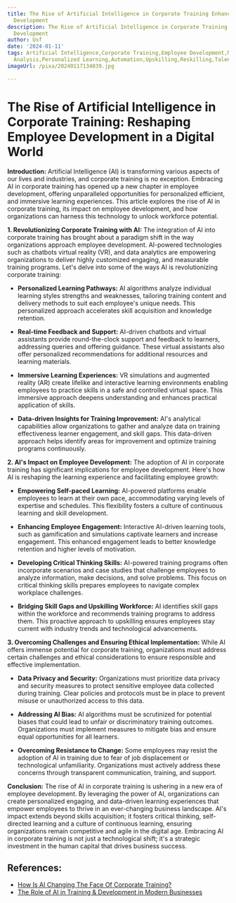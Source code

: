 ```yaml
---
title: The Rise of Artificial Intelligence in Corporate Training Enhancing Employee
  Development
description: The Rise of Artificial Intelligence in Corporate Training Enhancing Employee
  Development
author: Usf
date: '2024-01-11'
tags: Artificial Intelligence,Corporate Training,Employee Development,Machine Learning,Data
  Analysis,Personalized Learning,Automation,Upskilling,Reskilling,Talent Development
imageUrl: /pixa/20240117134039.jpg

---
```

# The Rise of Artificial Intelligence in Corporate Training: Reshaping  Employee Development in a Digital World

**Introduction:**
Artificial Intelligence (AI) is  transforming various  aspects of our lives and industries, and corporate  training is no exception. Embracing AI in corporate training has opened up a new chapter in employee  development, offering unparalleled  opportunities for personalized efficient, and immersive learning experiences.  This article explores the rise of AI in corporate training,  its impact on employee development, and how organizations  can harness this technology to  unlock workforce potential.

**1. Revolutionizing Corporate Training with AI:**
The integration of AI into corporate training  has brought  about a paradigm  shift in the  way organizations approach employee  development.  AI-powered technologies such as chatbots virtual reality (VR), and  data  analytics are empowering organizations to deliver highly customized engaging, and measurable training programs. Let's delve into some of the ways  AI is revolutionizing corporate training:

* **Personalized Learning Pathways:**
AI algorithms analyze individual learning styles strengths and weaknesses, tailoring training content and delivery methods to suit each employee's unique needs. This personalized approach accelerates skill acquisition and knowledge retention.

* **Real-time Feedback and Support:**
AI-driven chatbots and virtual assistants provide round-the-clock support and feedback to learners, addressing queries and offering guidance. These  virtual assistants  also offer personalized recommendations for additional resources and learning materials.

* **Immersive Learning Experiences:**
VR simulations and augmented reality (AR) create  lifelike and  interactive learning environments enabling  employees to practice skills in a safe and controlled virtual space. This immersive approach deepens understanding and enhances practical application  of skills.

* **Data-driven Insights for Training Improvement:**
AI's  analytical capabilities  allow organizations to gather and analyze data on training effectiveness learner engagement, and skill gaps. This  data-driven approach helps identify areas for improvement  and optimize training programs  continuously.

**2. AI's Impact on Employee Development:**
The adoption of AI  in corporate training has significant implications for  employee development. Here's how AI is reshaping the  learning experience and facilitating employee growth:

* **Empowering Self-paced Learning:**
AI-powered platforms enable employees to learn at their own  pace, accommodating varying levels of  expertise and schedules. This  flexibility fosters a culture  of continuous learning and skill development.

* **Enhancing Employee Engagement:**
Interactive AI-driven learning tools, such as gamification and simulations captivate learners and increase engagement. This  enhanced engagement leads to better knowledge retention and higher levels of motivation.

*  **Developing Critical Thinking Skills:**
AI-powered training programs often incorporate scenarios and case studies that challenge employees to analyze  information, make decisions, and solve  problems. This focus on critical thinking skills  prepares employees  to navigate complex workplace challenges.

* **Bridging Skill Gaps and Upskilling Workforce:**
AI identifies skill gaps within  the workforce  and recommends training programs to address them. This proactive approach to upskilling ensures employees  stay  current with industry trends and technological  advancements.

**3. Overcoming Challenges and Ensuring Ethical Implementation:**
While AI offers immense potential for  corporate training, organizations must  address certain challenges and ethical considerations to ensure responsible and  effective implementation.

* **Data Privacy and Security:**
Organizations must  prioritize data privacy and security measures to protect sensitive employee data  collected during training.  Clear policies and protocols must be in place to prevent misuse or unauthorized access to this data.

* **Addressing AI  Bias:**
AI algorithms must be scrutinized for potential biases that could lead to unfair or discriminatory training  outcomes. Organizations must implement measures to mitigate bias and  ensure equal opportunities for all learners.

* **Overcoming Resistance to Change:**
Some employees may resist the adoption of AI in training due to fear of job displacement or technological  unfamiliarity. Organizations must actively address these concerns through transparent communication, training, and support.

**Conclusion:**
The  rise of AI in corporate training is  ushering in a new era of employee development. By leveraging the power  of AI, organizations can create personalized engaging, and data-driven learning experiences that empower  employees to thrive in an ever-changing business landscape. AI's  impact extends beyond skills acquisition; it fosters critical thinking, self-directed  learning and a culture of continuous learning, ensuring organizations remain competitive and agile in the digital age. Embracing AI in corporate training is  not just a technological shift; it's a strategic investment in the human capital that drives business success.

## References:
- [How Is AI Changing The Face Of Corporate Training?](https://elearningindustry.com/how-is-ai-changing-the-face-of-corporate-training)
- [The Role of AI in Training & Development in Modern Businesses](https://elearning.company/blog/the-role-of-ai-in-training-development-in-modern-businesses/)
